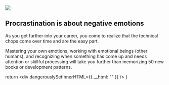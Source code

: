 

<img src={emotionalIntelligenceForDevs.src} />


## Procrastination is about negative emotions

As you get further into your career, you come to realize that the technical chops come over time and are the easy part. 

Mastering your own emotions, working with emotional beings (other humans), and recognizing when something has come up and needs attention or 
skillful processing will take you further than memorizing 50 new books or development patterns.





  return <div dangerouslySetInnerHTML={{ __html: "" }} />
}
